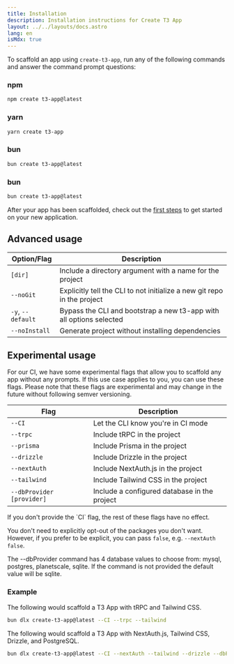 ```yaml
---
title: Installation
description: Installation instructions for Create T3 App
layout: ../../layouts/docs.astro
lang: en
isMdx: true
---
```



To scaffold an app using `create-t3-app`, run any of the following commands and answer the command prompt questions:

### npm

```bash
npm create t3-app@latest
```

### yarn

```bash
yarn create t3-app
```

### bun

```bash
bun create t3-app@latest
```

### bun

```bash
bun create t3-app@latest
```

After your app has been scaffolded, check out the [first steps](/en/usage/first-steps) to get started on your new application.

## Advanced usage

| Option/Flag       | Description                                                             |
| ----------------- | ----------------------------------------------------------------------- |
| `[dir]`           | Include a directory argument with a name for the project                |
| `--noGit`         | Explicitly tell the CLI to not initialize a new git repo in the project |
| `-y`, `--default` | Bypass the CLI and bootstrap a new t3-app with all options selected     |
| `--noInstall`     | Generate project without installing dependencies                        |

## Experimental usage

For our CI, we have some experimental flags that allow you to scaffold any app without any prompts. If this use case applies to you, you can use these flags. Please note that these flags are experimental and may change in the future without following semver versioning.

| Flag                      | Description                                  |
| ------------------------- | -------------------------------------------- |
| `--CI`                    | Let the CLI know you're in CI mode           |
| `--trpc`                  | Include tRPC in the project                  |
| `--prisma`                | Include Prisma in the project                |
| `--drizzle`               | Include Drizzle in the project               |
| `--nextAuth`              | Include NextAuth.js in the project           |
| `--tailwind`              | Include Tailwind CSS in the project          |
| `--dbProvider [provider]` | Include a configured database in the project |

<Callout type="warning">
  If you don't provide the `CI` flag, the rest of these flags have no effect.
</Callout>

You don't need to explicitly opt-out of the packages you don't want. However, if you prefer to be explicit, you can pass `false`, e.g. `--nextAuth false`.

The --dbProvider command has 4 database values to choose from: mysql, postgres, planetscale, sqlite. If the command is not provided the default value will be sqlite.

### Example

The following would scaffold a T3 App with tRPC and Tailwind CSS.

```bash
bun dlx create-t3-app@latest --CI --trpc --tailwind
```

The following would scaffold a T3 App with NextAuth.js, Tailwind CSS, Drizzle, and PostgreSQL.

```bash
bun dlx create-t3-app@latest --CI --nextAuth --tailwind --drizzle --dbProvider postgres
```

